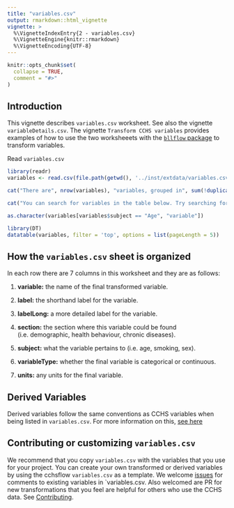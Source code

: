 ```yaml
---
title: "variables.csv"
output: rmarkdown::html_vignette
vignette: >
  %\VignetteIndexEntry{2 - variables.csv}     
  %\VignetteEngine{knitr::rmarkdown} 
  %\VignetteEncoding{UTF-8}
---
```


```r
knitr::opts_chunk$set(
  collapse = TRUE,
  comment = "#>"
)
```

## Introduction

This vignette describes `variables.csv` worksheet. See also the vignette `variableDetails.csv`. The vignette `Transform CCHS variables` provides examples of how to use the two worksheeets with the [`bllflow` package](http://bllflow.projectbiglife.ca) to transform variables.

Read `variables.csv`

```r
library(readr)
variables <- read.csv(file.path(getwd(), '../inst/extdata/variables.csv'))

cat("There are", nrow(variables), "variables, grouped in", sum(!duplicated(variables$subject)), "subjects and", sum(!duplicated(variables$section)), "sections that  are available for transformation in CCHS cycles from 2001 to 2014.", "\n\n")

```

```r
cat("You can search for variables in the table below. Try searching for the", sum(variables$subject == "Age"), "age variables that are used in the Transform CCHS variables vignette. All", sum(variables$subject == "Age"), "variables are in the age subject. Try sorting the subject column by clicking the up beside the `subject` heading: the top", sum(variables$subject == "Age"), "rows of the table should show the age variables:") 

as.character(variables[variables$subject == "Age", "variable"])
```

```r
library(DT)
datatable(variables, filter = 'top', options = list(pageLength = 5))
```


## How the `variables.csv` sheet is organized

In each row there are 7 columns in this worksheet and they are as follows:

1. **variable:** the name of the final transformed variable.

2. **label:** the shorthand label for the variable.

3. **labelLong:** a more detailed label for the variable.

4. **section:** the section where this variable could be found (i.e. demographic, health behaviour, chronic diseases).

5. **subject:** what the variable pertains to (i.e. age, smoking, sex).

6. **variableType:** whether the final variable is categorical or continuous.

7. **units:** any units for the final variable.

## Derived Variables

Derived variables follow the same conventions as CCHS variables when being listed in `variables.csv`. For more information on this, [see here](https://big-life-lab.github.io/cchsflow/articles/variablesSheet.html)

## Contributing or customizing `variables.csv`

We recommend that you copy `variables.csv` with the variables that you use for your project. You can create your own transformed or derived variables by using the cchsflow `variables.csv` as a template. We welcome [issues](https://github.com/Big-Life-Lab/cchsflow/issues) for comments to existing variables in `variables.csv. Also welcomed are PR for new transformations that you feel are helpful for others who use the CCHS data. See [Contributing]().
